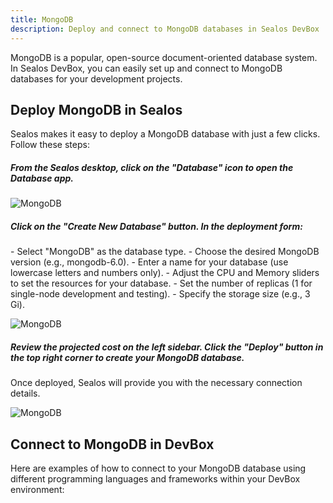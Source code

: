 ```yaml
---
title: MongoDB
description: Deploy and connect to MongoDB databases in Sealos DevBox
---
```


MongoDB is a popular, open-source document-oriented database system. In Sealos DevBox, you can easily set up and connect to MongoDB databases for your development projects.

## Deploy MongoDB in Sealos

Sealos makes it easy to deploy a MongoDB database with just a few clicks. Follow these steps:

<div className='steps [&_h5]:step'>

<h5>From the Sealos desktop, click on the "Database" icon to open the Database app.</h5>

![MongoDB](./images/mongodb-1.jpeg)

<h5>Click on the "Create New Database" button. In the deployment form:</h5>
   - Select "MongoDB" as the database type.
   - Choose the desired MongoDB version (e.g., mongodb-6.0).
   - Enter a name for your database (use lowercase letters and numbers only).
   - Adjust the CPU and Memory sliders to set the resources for your database.
   - Set the number of replicas (1 for single-node development and testing).
   - Specify the storage size (e.g., 3 Gi).

![MongoDB](./images/mongodb-2.png)

<h5>Review the projected cost on the left sidebar. Click the "Deploy" button in the top right corner to create your MongoDB database.</h5>

</div>

Once deployed, Sealos will provide you with the necessary connection details.

![MongoDB](./images/mongodb-3.png)

## Connect to MongoDB in DevBox

Here are examples of how to connect to your MongoDB database using different programming languages and frameworks within your DevBox environment:

<Cards>
  <Card title="Connect to MongoDB with Go in Sealos DevBox" href="./mongodb/go" />
  <Card title="Connect to MongoDB with Java in Sealos DevBox" href="./mongodb/java" />
  <Card title="Connect to MongoDB with Node.js in Sealos DevBox" href="./mongodb/nodejs" />
  <Card title="Connect to MongoDB with PHP in Sealos DevBox" href="./mongodb/php" />
  <Card title="Connect to MongoDB with Python in Sealos DevBox" href="./mongodb/python" />
  <Card title="Connect to MongoDB with Rust in Sealos DevBox" href="./mongodb/rust" />
</Cards>